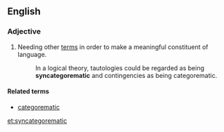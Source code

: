 ==English==
{{wikipedia|syncategorematic term}}

===Adjective===
{{en-adj}}

# {{context|linguistics|of a term}} Needing other [[term]]s in order to make a meaningful constituent of language.
#: In a logical theory, tautologies could be regarded as being '''syncategorematic''' and contingencies as being categorematic. 

====Related terms====
* [[categorematic]]

[[et:syncategorematic]]